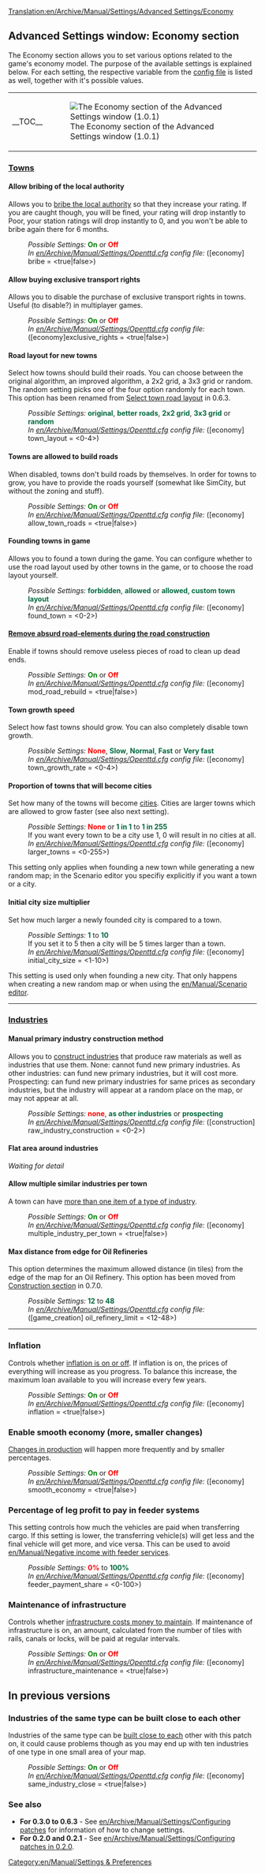 [[Translation:en/Archive/Manual/Settings/Advanced Settings/Economy]]
{{en/Archive/Manual/Settings/Advanced Settings}}

==Advanced Settings window: Economy section==
The Economy section allows you to set various options related to the game's economy model. The purpose of the available settings is explained below. For each setting, the respective variable from the [[en/Archive/Manual/Settings/Openttd.cfg|config file]] is listed as well, together with it's possible values.
{| align="center"
|- valign="top"
|__TOC__
|[[File:en/Archive/Manual/Settings/Advset economy.png|frame|none|thumb|The Economy section of the Advanced Settings window (1.0.1)]]
|}

===<u>Towns</u>===
====Allow bribing of the local authority====
{{en/Feature|Old|align="right"|text=(since 0.3.0)}}
Allows you to [[en/Archive/Manual/Settings/Bribe authority|bribe the local authority]] so that they increase your rating. If you are caught though, you will be fined, your rating will drop instantly to Poor, your station ratings will drop instantly to 0, and you won't be able to bribe again there for 6 months.
:''Possible Settings:'' <span style="color:green">'''On'''</span> or <span style="color:red">'''Off'''</span>
:''In [[en/Archive/Manual/Settings/Openttd.cfg]] config file:'' ([economy] bribe = <true|false>)

====Allow buying exclusive transport rights====
{{en/Feature|0.6|align="right"|text=(since 0.6.0)}}
Allows you to disable the purchase of exclusive transport rights in towns. Useful (to disable?) in multiplayer games.
:''Possible Settings:'' <span style="color:green">'''On'''</span> or <span style="color:red">'''Off'''</span>
:''In [[en/Archive/Manual/Settings/Openttd.cfg]] config file:'' ([economy]exclusive_rights = <true|false>)

====Road layout for new towns====
{{en/Feature|0.6|align="right"|text=(since 0.6.0)}}
Select how towns should build their roads. You can choose between the original algorithm, an improved algorithm, a 2x2 grid, a 3x3 grid or random. The random setting picks one of the four option randomly for each town. This option has been renamed from [[en/Archive/Manual/Settings/Configuring patches/Economy#select-town-road-layout|Select town road layout]] in 0.6.3.
:''Possible Settings:'' <span style="color:#00693E">'''original'''</span>, <span style="color:#00693E">'''better roads'''</span>, <span style="color:#00693E">'''2x2 grid'''</span>, <span style="color:#00693E">'''3x3 grid'''</span> or <span style="color:#00693E">'''random'''</span>
:''In [[en/Archive/Manual/Settings/Openttd.cfg]] config file:'' ([economy] town_layout = <0-4>)

====Towns are allowed to build roads====
{{en/Feature|0.7|align="right"|text=(since 0.7.0)}}
When disabled, towns don't build roads by themselves. In order for towns to grow, you have to provide the roads yourself (somewhat like SimCity, but without the zoning and stuff).
:''Possible Settings:'' <span style="color:green">'''On'''</span> or <span style="color:red">'''Off'''</span>
:''In [[en/Archive/Manual/Settings/Openttd.cfg]] config file:'' ([economy] allow_town_roads = <true|false>)

====Founding towns in game====
{{en/Feature|1.0|align="right"|text=(since 1.0.0)}}
Allows you to found a town during the game. You can configure whether to use the road layout used by other towns in the game, or to choose the road layout yourself.
:''Possible Settings:'' <span style="color:#00693E">'''forbidden'''</span>, <span style="color:#00693E">'''allowed'''</span> or <span style="color:#00693E">'''allowed, custom town layout'''</span>
:''In [[en/Archive/Manual/Settings/Openttd.cfg]] config file:'' ([economy] found_town = <0-2>)

====[[en/Archive/Manual/Settings/Remove absurd road-elements during the road construction|Remove absurd road-elements during the road construction]]====
{{en/Feature|0.6|align="right"|text=(since 0.6.0)}}
Enable if towns should remove useless pieces of road to clean up dead ends.
:''Possible Settings:'' <span style="color:green">'''On'''</span> or <span style="color:red">'''Off'''</span>
:''In [[en/Archive/Manual/Settings/Openttd.cfg]] config file:'' ([economy] mod_road_rebuild = <true|false>)

====Town growth speed====
{{en/Feature|0.6|align="right"|text=(since 0.6.0)}}
Select how fast towns should grow. You can also completely disable town growth.
:''Possible Settings:'' <span style="color:red">'''None'''</span>, <span style="color:#00693E">'''Slow'''</span>, <span style="color:#00693E">'''Normal'''</span>, <span style="color:#00693E">'''Fast'''</span> or <span style="color:#00693E">'''Very fast'''</span>
:''In [[en/Archive/Manual/Settings/Openttd.cfg]] config file:'' ([economy] town_growth_rate = <0-4>)

====Proportion of towns that will become cities====
{{en/Feature|0.6|align="right"|text=(since 0.6.0)}}
Set how many of the towns will become [[en/Manual/Towns|cities]]. Cities are larger towns which are allowed to grow faster (see also next setting).
:''Possible Settings:'' <span style="color:red">'''None'''</span> or <span style="color:#00693E">'''1 in 1'''</span> to <span style="color:#00693E">'''1 in 255'''</span>
:If you want every town to be a city use 1, 0 will result in no cities at all.
:''In [[en/Archive/Manual/Settings/Openttd.cfg]] config file:'' ([economy] larger_towns = <0-255>)
This setting only applies when founding a new town while generating a new random map; in the Scenario editor you specifiy explicitly if you want a town or a city.

====Initial city size multiplier====
{{en/Feature|0.6|align="right"|text=(since 0.6.0)}}
Set how much larger a newly founded city is compared to a town.
:''Possible Settings:'' <span style="color:#00693E">'''1'''</span> to <span style="color:#00693E">'''10'''</span>
:If you set it to 5 then a city will be 5 times larger than a town.
:''In [[en/Archive/Manual/Settings/Openttd.cfg]] config file:'' ([economy] initial_city_size = <1-10>)
This setting is used only when founding a new city. That only happens when creating a new random map or when using the [[en/Manual/Scenario editor]].
----
===<u>Industries</u>===
====Manual primary industry construction method====
{{en/Feature|0.6|align="right"|text=(since 0.6.0)}}
Allows you to [[en/Archive/Manual/Settings/Build raw material industries|construct industries]] that produce raw materials as well as industries that use them. None: cannot fund new primary industries. As other industries: can fund new primary industries, but it will cost more. Prospecting: can fund new primary industries for same prices as secondary industries, but the industry will appear at a random place on the map, or may not appear at all.
:''Possible Settings:'' <span style="color:red">'''none'''</span>, <span style="color:#00693E">'''as other industries'''</span> or <span style="color:#00693E">'''prospecting'''</span>
:''In [[en/Archive/Manual/Settings/Openttd.cfg]] config file:'' ([construction] raw_industry_construction = <0-2>)

====Flat area around industries====
<i>Waiting for detail</i>

====Allow multiple similar industries per town====
{{en/Feature|Old|align="right"|text=(since 0.2.0)}}
A town can have [[en/Archive/Manual/Settings/Multiple industries per town|more than one item of a type of industry]].
:''Possible Settings:'' <span style="color:green">'''On'''</span> or <span style="color:red">'''Off'''</span>
:''In [[en/Archive/Manual/Settings/Openttd.cfg]] config file:'' ([economy] multiple_industry_per_town = <true|false>)

====Max distance from edge for Oil Refineries====
{{en/Feature|0.5|align="right"|text=(since 0.5.0)}}
This option determines the maximum allowed distance (in tiles) from the edge of the map for an Oil Refinery.
This option has been moved from [[en/Archive/Manual/Settings/Configuring patches/Construction#max-distance-from-edge-for-oil-refineries|Construction section]] in 0.7.0.
:''Possible Settings:'' <span style="color:#00693E">'''12'''</span> to <span style="color:#00693E">'''48'''</span>
:''In [[en/Archive/Manual/Settings/Openttd.cfg]] config file:'' ([game_creation] oil_refinery_limit = <12-48>)
{{en/-}}
----

===Inflation===
{{en/Feature|Old|align="right"|text=(since 0.3.4)}}
Controls whether [[en/Archive/Manual/Settings/Disable inflation|inflation is on or off]]. If inflation is on, the prices of everything will increase as you progress. To balance this increase, the maximum loan available to you will increase every few years.
:''Possible Settings:'' <span style="color:green">'''On'''</span> or <span style="color:red">'''Off'''</span>
:''In [[en/Archive/Manual/Settings/Openttd.cfg]] config file:'' ([economy] inflation = <true|false>)

===Enable smooth economy (more, smaller changes)===
{{en/Feature|Old|align="right"|text=(since 0.3.3)}}
[[en/Archive/Manual/Settings/Smooth economy|Changes in production]] will happen more frequently and by smaller percentages.
:''Possible Settings:'' <span style="color:green">'''On'''</span> or <span style="color:red">'''Off'''</span>
:''In [[en/Archive/Manual/Settings/Openttd.cfg]] config file:'' ([economy] smooth_economy = <true|false>)

===Percentage of leg profit to pay in feeder systems===
{{en/Feature|1.0|align="right"|text=(since 1.0.0)}}
This setting controls how much the vehicles are paid when transferring cargo. If this setting is lower, the transferring vehicle(s) will get less and the final vehicle will get more, and vice versa. This can be used to avoid [[en/Manual/Negative income with feeder service]]s.
:''Possible Settings:'' <span style="color:red">'''0%'''</span> to <span style="color:#00693E">'''100%'''</span>
:''In [[en/Archive/Manual/Settings/Openttd.cfg]] config file:'' ([economy] feeder_payment_share = <0-100>)

===Maintenance of infrastructure===
{{en/Feature|1.2|align="right"|text=(since 1.2.0-beta1)}}
Controls whether [[en/Maintenance of infrastructure|infrastructure costs money to maintain]]. If maintenance of infrastructure is on, an amount, calculated from the number of tiles with rails, canals or locks, will be paid at regular intervals.
:''Possible Settings:'' <span style="color:green">'''On'''</span> or <span style="color:red">'''Off'''</span>
:''In [[en/Archive/Manual/Settings/Openttd.cfg]] config file:'' ([economy] infrastructure_maintenance = <true|false>)

==In previous versions==
===Industries of the same type can be built close to each other===
{{en/Feature|-1.0|align="right"|text=(since 0.2.0 to 1.0.0)}}
Industries of the same type can be [[en/Archive/Manual/Settings/Same industries close|built close to each]] other with this patch on, it could cause problems though as you may end up with ten industries of one type in one small area of your map.
:''Possible Settings:'' <span style="color:green">'''On'''</span> or <span style="color:red">'''Off'''</span>
:''In [[en/Archive/Manual/Settings/Openttd.cfg]] config file:'' ([economy] same_industry_close = <true|false>)
{{en/-}}
===See also===
*'''For 0.3.0 to 0.6.3''' - See [[en/Archive/Manual/Settings/Configuring patches]] for information of how to change settings.
*'''For 0.2.0 and 0.2.1''' - See [[en/Archive/Manual/Settings/Configuring patches in 0.2.0]].

[[Category:en/Manual/Settings & Preferences]]